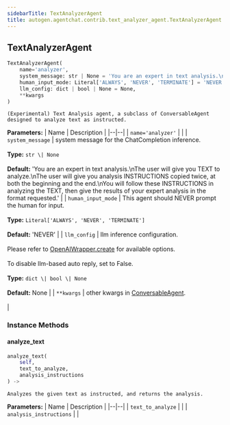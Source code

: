 ```yaml
---
sidebarTitle: TextAnalyzerAgent
title: autogen.agentchat.contrib.text_analyzer_agent.TextAnalyzerAgent
---
```

<h2 id="autogen.agentchat.contrib.text_analyzer_agent.TextAnalyzerAgent" class="doc doc-heading">
    <code class="doc-symbol doc-symbol-heading doc-symbol-class"></code>
    <span class="doc doc-object-name doc-class-name">TextAnalyzerAgent</span>
    <a href="#autogen.agentchat.contrib.text_analyzer_agent.TextAnalyzerAgent" class="headerlink" title="Permanent link"></a>
</h2>

```python
TextAnalyzerAgent(
    name='analyzer',
    system_message: str | None = 'You are an expert in text analysis.\nThe user will give you TEXT to analyze.\nThe user will give you analysis INSTRUCTIONS copied twice, at both the beginning and the end.\nYou will follow these INSTRUCTIONS in analyzing the TEXT, then give the results of your expert analysis in the format requested.',
    human_input_mode: Literal['ALWAYS', 'NEVER', 'TERMINATE'] = 'NEVER',
    llm_config: dict | bool | None = None,
    **kwargs
)
```

    (Experimental) Text Analysis agent, a subclass of ConversableAgent designed to analyze text as instructed.

<b>Parameters:</b>
| Name | Description |
|--|--|
| `name='analyzer'` |  |
| `system_message` | system message for the ChatCompletion inference.<br/><br/>**Type:** `str \| None`<br/><br/>**Default:** 'You are an expert in text analysis.\nThe user will give you TEXT to analyze.\nThe user will give you analysis INSTRUCTIONS copied twice, at both the beginning and the end.\nYou will follow these INSTRUCTIONS in analyzing the TEXT, then give the results of your expert analysis in the format requested.' |
| `human_input_mode` | This agent should NEVER prompt the human for input.<br/><br/>**Type:** `Literal['ALWAYS', 'NEVER', 'TERMINATE']`<br/><br/>**Default:** 'NEVER' |
| `llm_config` | llm inference configuration.<br/><br/>Please refer to [OpenAIWrapper.create](/docs/reference/oai/client#create) for available options.<br/><br/>To disable llm-based auto reply, set to False.<br/><br/>**Type:** `dict \| bool \| None`<br/><br/>**Default:** None |
| `**kwargs` | other kwargs in [ConversableAgent](../conversable_agent#init).<br/><br/> |

### Instance Methods

<code class="doc-symbol doc-symbol-heading doc-symbol-method"></code>
#### analyze_text
<a href="#autogen.agentchat.contrib.text_analyzer_agent.TextAnalyzerAgent.analyze_text" class="headerlink" title="Permanent link"></a>

```python
analyze_text(
    self,
    text_to_analyze,
    analysis_instructions
) -> 
```

    Analyzes the given text as instructed, and returns the analysis.

<b>Parameters:</b>
| Name | Description |
|--|--|
| `text_to_analyze` |  |
| `analysis_instructions` |  |

<br />